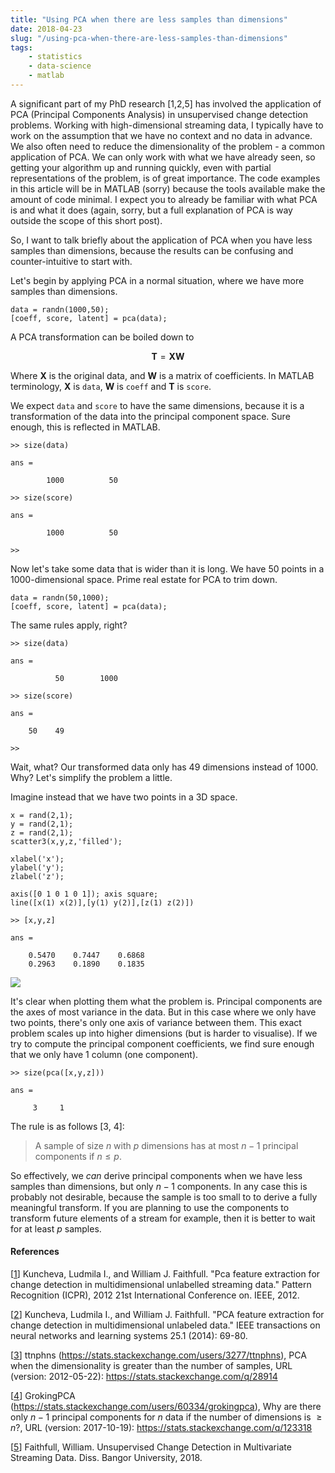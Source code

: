 ```yaml
---
title: "Using PCA when there are less samples than dimensions"
date: 2018-04-23
slug: "/using-pca-when-there-are-less-samples-than-dimensions"
tags:
    - statistics
    - data-science
    - matlab
---
```


A significant part of my PhD research [1,2,5] has involved the application of PCA (Principal Components Analysis) in unsupervised change detection problems. Working with high-dimensional streaming data, I typically have to work on the assumption that we have no context and no data in advance. We also often need to reduce the dimensionality of the problem - a common application of PCA. We can only work with what we have already seen, so getting your algorithm up and running quickly, even with partial representations of the problem, is of great importance. The code examples in this article will be in MATLAB (sorry) because the tools available make the amount of code minimal. I expect you to already be familiar with what PCA is and what it does (again, sorry, but a full explanation of PCA is way outside the scope of this short post).

So, I want to talk briefly about the application of PCA when you have less samples than dimensions, because the results can be confusing and counter-intuitive to start with. 

Let's begin by applying PCA in a normal situation, where we have more samples than dimensions.

```
data = randn(1000,50);
[coeff, score, latent] = pca(data);
```

A PCA transformation can be boiled down to 

$$\mathbf{T} = \mathbf{X}\mathbf{W}$$

Where $\mathbf{X}$ is the original data, and $\mathbf{W}$ is a matrix of coefficients. In MATLAB terminology,  $\mathbf{X}$ is `data`,  $\mathbf{W}$ is `coeff` and $\mathbf{T}$ is `score`.

We expect `data` and `score` to have the same dimensions, because it is a transformation of the data into the principal component space. Sure enough, this is reflected in MATLAB.

```
>> size(data)

ans =

        1000          50

>> size(score)

ans =

        1000          50

>> 
```

Now let's take some data that is wider than it is long. We have 50 points in a 1000-dimensional space. Prime real estate for PCA to trim down.

```
data = randn(50,1000);
[coeff, score, latent] = pca(data);
```

The same rules apply, right?

```
>> size(data)

ans =

          50        1000

>> size(score)

ans =

    50    49

>> 
```

Wait, what? Our transformed data only has 49 dimensions instead of 1000. Why? Let's simplify the problem a little. 

Imagine instead that we have two points in a 3D space.

```
x = rand(2,1);
y = rand(2,1);
z = rand(2,1);
scatter3(x,y,z,'filled');

xlabel('x');
ylabel('y');
zlabel('z');

axis([0 1 0 1 0 1]); axis square;
line([x(1) x(2)],[y(1) y(2)],[z(1) z(2)])
```

```
>> [x,y,z]

ans =

    0.5470    0.7447    0.6868
    0.2963    0.1890    0.1835
```

![](pca-2d.png)

It's clear when plotting them what the problem is. Principal components are the axes of most variance in the data. But in this case where we only have two points, there's only one axis of variance between them. This exact problem scales up into higher dimensions (but is harder to visualise). If we try to compute the principal component coefficients, we find sure enough that we only have 1 column (one component).

```
>> size(pca([x,y,z]))

ans =

     3     1
```

The rule is as follows [3, 4]:

> A sample of size $n$ with $p$ dimensions has at most $n - 1$ principal components if $n \leq p$. 

So effectively, we *can* derive principal components when we have less samples than dimensions, but only $n - 1$ components. In any case this is probably not desirable, because the sample is too small to to derive a fully meaningful transform. If you are planning to use the components to transform future elements of a stream for example, then it is better to wait for at least $p$ samples.

#### References

[[1](http://ieeexplore.ieee.org/abstract/document/6460338/)] Kuncheva, Ludmila I., and William J. Faithfull. "Pca feature extraction for change detection in multidimensional unlabelled streaming data." Pattern Recognition (ICPR), 2012 21st International Conference on. IEEE, 2012.

[[2](http://ieeexplore.ieee.org/abstract/document/6479367/)]
Kuncheva, Ludmila I., and William J. Faithfull. "PCA feature extraction for change detection in multidimensional unlabeled data." IEEE transactions on neural networks and learning systems 25.1 (2014): 69-80.

[[3](https://stats.stackexchange.com/q/28914)] ttnphns (https://stats.stackexchange.com/users/3277/ttnphns), PCA when the dimensionality is greater than the number of samples, URL (version: 2012-05-22): https://stats.stackexchange.com/q/28914

[[4](https://stats.stackexchange.com/q/123318)] GrokingPCA (https://stats.stackexchange.com/users/60334/grokingpca), Why are there only $n-1$ principal components for $n$ data if the number of dimensions is $\ge n$?, URL (version: 2017-10-19): https://stats.stackexchange.com/q/123318

[[5](https://www.researchgate.net/profile/Will_Faithfull/publication/328580385_Unsupervised_Change_Detection_in_Multivariate_Streaming_Data/links/5bd70ba74585150b2b8e6b2f/Unsupervised-Change-Detection-in-Multivariate-Streaming-Data.pdf)] Faithfull, William. Unsupervised Change Detection in Multivariate Streaming Data. Diss. Bangor University, 2018.